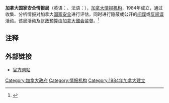 {{coord|45.4374|N|75.614|W|display=title}}
{{Infobox Government agency
|agency_name     = 加拿大国家安全情报局
|nativename_a    = CSIS
|nativename_r    = Canadian Security Intelligence Service
|logo            = 
|logo_width      = 
|logo_caption    =
|seal            =
|seal_width      = 
|seal_caption    = 
|formed          = 1984年6月21日 
|preceding1      = 
|preceding2      =
|dissolved       =
|superseding     =
|jurisdiction    =
|headquarters    = {{CAN}}[[渥太华|渥太华]]
|employees       = 
|budget          = 
|minister1_name  = 
|minister1_pfo   = 
|minister2_name  =
|minister2_pfo   =
|chief1_name     = [[David_Vigneault|David Vigneault]]
|chief1_position = 局长
|chief2_name     =
|chief2_position =
|parent_agency   = [[加拿大公共安全部|公共安全部(Public Safety Canada)]]
|child1_agency   =
|child2_agency   =
|website         = https://www.canada.ca/en/security-intelligence-service.html
|footnotes       =
}}

'''加拿大国家安全情报局'''（英语：{{lang|en|Canadian Security Intelligence Service}}、法语：{{lang|fr|Service canadien du renseignement de sécurité}}），[[加拿大|加拿大]][[情报机构|情报机构]]，1984年成立，通过收集、分析情报对加拿大[[国家安全|国家安全]]进行评估，同时进行隐蔽或公开的[[间谍|间谍]]或[[反间谍|反间谍]]活动。该局活动及[[财政预算|财政预算]]由[[加拿大國会|加拿大國会]]监督。<ref>{{Cite web |url=http://www.csis-scrs.gc.ca/ |title=存档副本 |access-date=2012-04-12 |archive-url=https://web.archive.org/web/20110122181612/http://www.csis-scrs.gc.ca/ |archive-date=2011-01-22 |dead-url=yes }}</ref>

==注释==
{{reflist}}

== 外部链接 ==
* [https://www.canada.ca/en/security-intelligence-service.html 官方网站]{{Wayback|url=https://www.canada.ca/en/security-intelligence-service.html |date=20190619113608 }} {{en}} {{fr}}
{{authority control}}
[[Category:加拿大政府|Category:加拿大政府]]
[[Category:情报机构|Category:情报机构]]
[[Category:1984年加拿大建立|Category:1984年加拿大建立]]